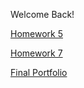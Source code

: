 Welcome Back!

[Homework 5](Data 304 HW 5/DATA 304 HW 5.html)

[Homework 7](Data 304 HW 7/DATA 304 HW 7.html)

[Final Portfolio](~/Git/docs/DATA_304/DATA 304 Final Portfolio)